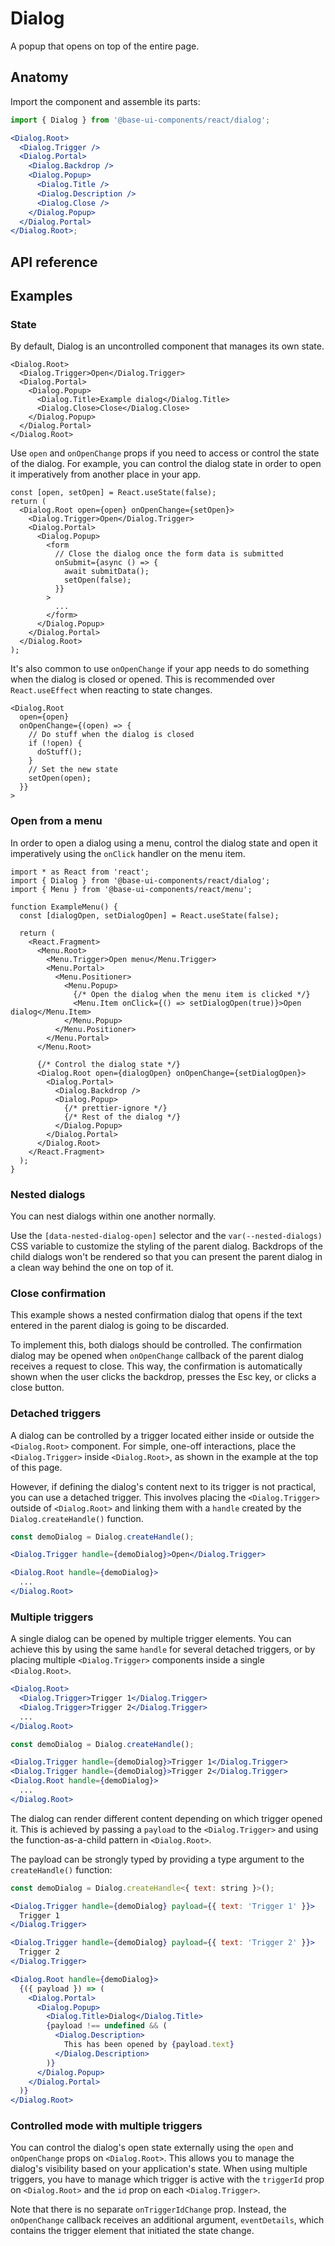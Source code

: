 # Dialog

<Subtitle>A popup that opens on top of the entire page.</Subtitle>
<Meta
  name="description"
  content="A high-quality, unstyled React dialog component that opens on top of the entire page."
/>


<DemoDialogHero />

## Anatomy

Import the component and assemble its parts:

```jsx title="Anatomy"
import { Dialog } from '@base-ui-components/react/dialog';

<Dialog.Root>
  <Dialog.Trigger />
  <Dialog.Portal>
    <Dialog.Backdrop />
    <Dialog.Popup>
      <Dialog.Title />
      <Dialog.Description />
      <Dialog.Close />
    </Dialog.Popup>
  </Dialog.Portal>
</Dialog.Root>;
```

## API reference

<Reference
  component="Dialog"
  parts="Root, Trigger, Portal, Backdrop, Popup, Title, Description, Close"
/>

## Examples

### State

By default, Dialog is an uncontrolled component that manages its own state.

```tsx title="Uncontrolled dialog"
<Dialog.Root>
  <Dialog.Trigger>Open</Dialog.Trigger>
  <Dialog.Portal>
    <Dialog.Popup>
      <Dialog.Title>Example dialog</Dialog.Title>
      <Dialog.Close>Close</Dialog.Close>
    </Dialog.Popup>
  </Dialog.Portal>
</Dialog.Root>
```

Use `open` and `onOpenChange` props if you need to access or control the state of the dialog.
For example, you can control the dialog state in order to open it imperatively from another place in your app.

```tsx title="Controlled dialog"
const [open, setOpen] = React.useState(false);
return (
  <Dialog.Root open={open} onOpenChange={setOpen}>
    <Dialog.Trigger>Open</Dialog.Trigger>
    <Dialog.Portal>
      <Dialog.Popup>
        <form
          // Close the dialog once the form data is submitted
          onSubmit={async () => {
            await submitData();
            setOpen(false);
          }}
        >
          ...
        </form>
      </Dialog.Popup>
    </Dialog.Portal>
  </Dialog.Root>
);
```

It's also common to use `onOpenChange` if your app needs to do something when the dialog is closed or opened. This is recommended over `React.useEffect` when reacting to state changes.

```tsx title="Running code when dialog state changes"
<Dialog.Root
  open={open}
  onOpenChange={(open) => {
    // Do stuff when the dialog is closed
    if (!open) {
      doStuff();
    }
    // Set the new state
    setOpen(open);
  }}
>
```

### Open from a menu

In order to open a dialog using a menu, control the dialog state and open it imperatively using the `onClick` handler on the menu item.

```tsx {12-13,17-18,24-25,28-29} title="Connecting a dialog to a menu"
import * as React from 'react';
import { Dialog } from '@base-ui-components/react/dialog';
import { Menu } from '@base-ui-components/react/menu';

function ExampleMenu() {
  const [dialogOpen, setDialogOpen] = React.useState(false);

  return (
    <React.Fragment>
      <Menu.Root>
        <Menu.Trigger>Open menu</Menu.Trigger>
        <Menu.Portal>
          <Menu.Positioner>
            <Menu.Popup>
              {/* Open the dialog when the menu item is clicked */}
              <Menu.Item onClick={() => setDialogOpen(true)}>Open dialog</Menu.Item>
            </Menu.Popup>
          </Menu.Positioner>
        </Menu.Portal>
      </Menu.Root>

      {/* Control the dialog state */}
      <Dialog.Root open={dialogOpen} onOpenChange={setDialogOpen}>
        <Dialog.Portal>
          <Dialog.Backdrop />
          <Dialog.Popup>
            {/* prettier-ignore */}
            {/* Rest of the dialog */}
          </Dialog.Popup>
        </Dialog.Portal>
      </Dialog.Root>
    </React.Fragment>
  );
}
```

### Nested dialogs

You can nest dialogs within one another normally.

Use the `[data-nested-dialog-open]` selector and the `var(--nested-dialogs)` CSS variable to customize the styling of the parent dialog. Backdrops of the child dialogs won't be rendered so that you can present the parent dialog in a clean way behind the one on top of it.


<DemoDialogNested compact />

### Close confirmation

This example shows a nested confirmation dialog that opens if the text entered in the parent dialog is going to be discarded.

To implement this, both dialogs should be controlled. The confirmation dialog may be opened when `onOpenChange` callback of the parent dialog receives a request to close. This way, the confirmation is automatically shown when the user clicks the backdrop, presses the Esc key, or clicks a close button.


<DemoDialogCloseConfirmation compact />

### Detached triggers

A dialog can be controlled by a trigger located either inside or outside the `<Dialog.Root>` component.
For simple, one-off interactions, place the `<Dialog.Trigger>` inside `<Dialog.Root>`, as shown in the example at the top of this page.

However, if defining the dialog's content next to its trigger is not practical, you can use a detached trigger.
This involves placing the `<Dialog.Trigger>` outside of `<Dialog.Root>` and linking them with a `handle` created by the `Dialog.createHandle()` function.

```jsx title="Detached triggers" {3,5} "handle={demoDialog}"
const demoDialog = Dialog.createHandle();

<Dialog.Trigger handle={demoDialog}>Open</Dialog.Trigger>

<Dialog.Root handle={demoDialog}>
  ...
</Dialog.Root>
```


<DemoDialogDetachedTriggersSimple />

### Multiple triggers

A single dialog can be opened by multiple trigger elements.
You can achieve this by using the same `handle` for several detached triggers, or by placing multiple `<Dialog.Trigger>` components inside a single `<Dialog.Root>`.

```jsx title="Multiple triggers within the Root part"
<Dialog.Root>
  <Dialog.Trigger>Trigger 1</Dialog.Trigger>
  <Dialog.Trigger>Trigger 2</Dialog.Trigger>
  ...
</Dialog.Root>
```

```jsx title="multiple detached triggers"
const demoDialog = Dialog.createHandle();

<Dialog.Trigger handle={demoDialog}>Trigger 1</Dialog.Trigger>
<Dialog.Trigger handle={demoDialog}>Trigger 2</Dialog.Trigger>
<Dialog.Root handle={demoDialog}>
  ...
</Dialog.Root>
```

The dialog can render different content depending on which trigger opened it.
This is achieved by passing a `payload` to the `<Dialog.Trigger>` and using the function-as-a-child pattern in `<Dialog.Root>`.

The payload can be strongly typed by providing a type argument to the `createHandle()` function:

```jsx title="Detached triggers with payload" {1,3,7,12}
const demoDialog = Dialog.createHandle<{ text: string }>();

<Dialog.Trigger handle={demoDialog} payload={{ text: 'Trigger 1' }}>
  Trigger 1
</Dialog.Trigger>

<Dialog.Trigger handle={demoDialog} payload={{ text: 'Trigger 2' }}>
  Trigger 2
</Dialog.Trigger>

<Dialog.Root handle={demoDialog}>
  {({ payload }) => (
    <Dialog.Portal>
      <Dialog.Popup>
        <Dialog.Title>Dialog</Dialog.Title>
        {payload !== undefined && (
          <Dialog.Description>
            This has been opened by {payload.text}
          </Dialog.Description>
        )}
      </Dialog.Popup>
    </Dialog.Portal>
  )}
</Dialog.Root>
```

### Controlled mode with multiple triggers

You can control the dialog's open state externally using the `open` and `onOpenChange` props on `<Dialog.Root>`.
This allows you to manage the dialog's visibility based on your application's state.
When using multiple triggers, you have to manage which trigger is active with the `triggerId` prop on `<Dialog.Root>` and the `id` prop on each `<Dialog.Trigger>`.

Note that there is no separate `onTriggerIdChange` prop.
Instead, the `onOpenChange` callback receives an additional argument, `eventDetails`, which contains the trigger element that initiated the state change.


<DemoDialogDetachedTriggersControlled />
